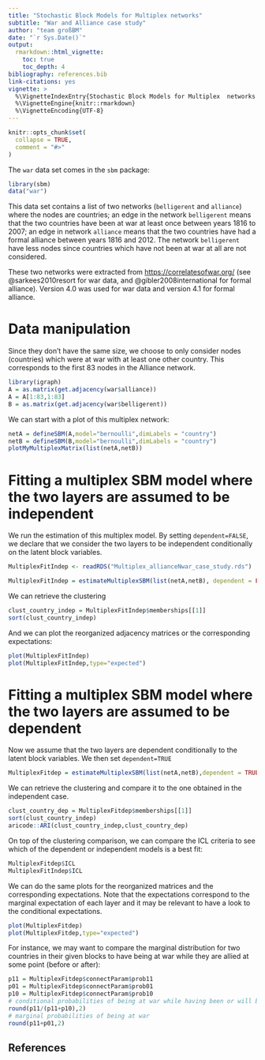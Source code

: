 ```yaml
---
title: "Stochastic Block Models for Multiplex networks"
subtitle: "War and Alliance case study"
author: "team großBM"
date: "`r Sys.Date()`"
output:
  rmarkdown::html_vignette:
    toc: true
    toc_depth: 4
bibliography: references.bib
link-citations: yes
vignette: >
  %\VignetteIndexEntry{Stochastic Block Models for Multiplex  networks : application}
  %\VignetteEngine{knitr::rmarkdown} 
  %\VignetteEncoding{UTF-8}
---
```


```r
knitr::opts_chunk$set(
  collapse = TRUE,
  comment = "#>"
)
```

The `war` data set comes in the `sbm` package:

```r
library(sbm)
data("war")
```

This data set contains a list of two networks (`belligerent` and `alliance`) where the nodes are countries; an edge in the network `belligerent` means that the two countries have been at war at least once between years 1816 to 2007; an edge in network `alliance` means that the two countries have had a formal alliance between years 1816 and 2012.  The network `belligerent` have less nodes since countries which have not been at war at all are not considered.

These two networks were extracted from [https://correlatesofwar.org/](https://correlatesofwar.org/) (see @sarkees2010resort for war data, and  @gibler2008international for formal alliance). Version 4.0 was used for war data and version 4.1 for formal alliance. 


# Data manipulation

Since they don't have the same size, we choose to only consider nodes (countries) which were at war with at least one other country. This corresponds to the first 83 nodes in the Alliance network.

```r
library(igraph)
A = as.matrix(get.adjacency(war$alliance))
A = A[1:83,1:83]
B = as.matrix(get.adjacency(war$belligerent))
```

We can start with a plot of this multiplex network:
```r
netA = defineSBM(A,model="bernoulli",dimLabels = "country") 
netB = defineSBM(B,model="bernoulli",dimLabels = "country")
plotMyMultiplexMatrix(list(netA,netB))
```

# Fitting a multiplex SBM model where the two layers are assumed to be independent

We run the estimation of this multiplex model. By setting `dependent=FALSE`,
we declare that we consider the two layers to be independent conditionally
on the latent block variables.


```r
MultiplexFitIndep <- readRDS("Multiplex_allianceNwar_case_study.rds")
```

```r
MultiplexFitIndep = estimateMultiplexSBM(list(netA,netB), dependent = FALSE, estimOptions = list(verbosity=0))
```

We can retrieve the clustering
```r
clust_country_indep = MultiplexFitIndep$memberships[[1]]
sort(clust_country_indep)
```

And we can plot the reorganized adjacency matrices or the corresponding expectations:
```r
plot(MultiplexFitIndep)
plot(MultiplexFitIndep,type="expected")
```


# Fitting a multiplex SBM model where the two layers are assumed to be dependent

Now we assume that the two layers are dependent conditionally to the latent block variables.
We then set `dependent=TRUE`
```r
MultiplexFitdep = estimateMultiplexSBM(list(netA,netB),dependent = TRUE,estimOptions = list(verbosity=0))
```
We can retrieve the clustering and compare it to the one obtained in the independent case.
```r
clust_country_dep = MultiplexFitdep$memberships[[1]]
sort(clust_country_indep)
aricode::ARI(clust_country_indep,clust_country_dep) 
```
On top of the clustering comparison, we can compare the ICL criteria to see which of the dependent or independent models is a best fit:
```r
MultiplexFitdep$ICL
MultiplexFitIndep$ICL
```



We can do the same plots for the reorganized matrices and the corresponding expectations.
Note that the expectations correspond to the marginal expectation of each layer and it may be relevant to have a look to the conditional expectations.
```r
plot(MultiplexFitdep)
plot(MultiplexFitdep,type="expected")
```

For instance, we may want to compare the marginal distribution for two countries in their given blocks to have being at war while they are allied at some point (before or after):
```r
p11 = MultiplexFitdep$connectParam$prob11
p01 = MultiplexFitdep$connectParam$prob01
p10 = MultiplexFitdep$connectParam$prob10
# conditional probabilities of being at war while having been or will be allied
round(p11/(p11+p10),2)
# marginal probabilities of being at war
round(p11+p01,2)
```





## References
